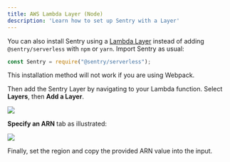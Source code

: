 ```yaml
---
title: AWS Lambda Layer (Node)
description: 'Learn how to set up Sentry with a Layer'
---
```


You can also install Sentry using a [Lambda Layer](https://docs.aws.amazon.com/lambda/latest/dg/configuration-layers.html) instead of adding `@sentry/serverless` with `npm` or `yarn`. Import Sentry as usual:

```javascript
const Sentry = require("@sentry/serverless");
```

<Note>

This installation method will not work if you are using Webpack.

</Note>

Then add the Sentry Layer by navigating to your Lambda function. Select **Layers**, then **Add a Layer**.

   ![](lambda_view.png)

 **Specify an ARN** tab as illustrated:

   ![](add_layer.png)

Finally, set the region and copy the provided ARN value into the input.

<LambdaLayerDetail canonical="aws-layer:node" />
